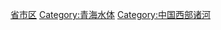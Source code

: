 {{Catnav|頁面分類|各種主題的頁面分類|依中国各省来作的分类|中国各省地理|青海地理}}
{{Catnav|頁面分類|...|各國地理|中国地理|中国区域地理|中国各省地理|中国各省河流}}

{{中国河流 (按省区归类)}}

[[Category:中国各省河流|省市区]]
[[Category:青海水体|Category:青海水体]]
[[Category:中国西部诸河|Category:中国西部诸河]]